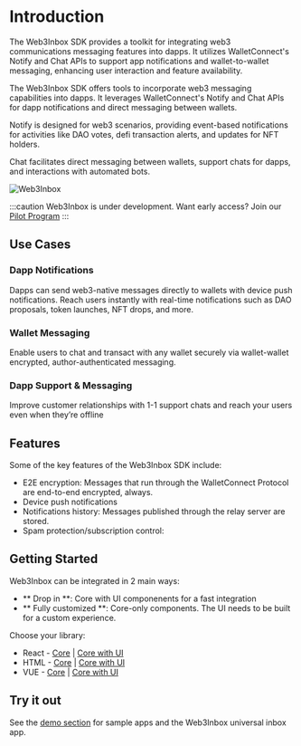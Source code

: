 # Introduction

The Web3Inbox SDK provides a toolkit for integrating web3 communications messaging features into dapps. It utilizes WalletConnect's Notify and Chat APIs to support app notifications and wallet-to-wallet messaging, enhancing user interaction and feature availability.

The Web3Inbox SDK offers tools to incorporate web3 messaging capabilities into dapps. It leverages WalletConnect's Notify and Chat APIs for dapp notifications and direct messaging between wallets.

Notify is designed for web3 scenarios, providing event-based notifications for activities like DAO votes, defi transaction alerts, and updates for NFT holders.

Chat facilitates direct messaging between wallets, support chats for dapps, and interactions with automated bots.

![Web3Inbox](/img/web3inbox.png)

:::caution
Web3Inbox is under development. Want early access? Join our [Pilot Program](https://walletconnect.com/partners)
:::

## Use Cases

### Dapp Notifications

Dapps can send web3-native messages directly to wallets with device push notifications. Reach users instantly with real-time notifications such as DAO proposals, token launches, NFT drops, and more.

### Wallet Messaging

Enable users to chat and transact with any wallet securely via wallet-wallet encrypted, author-authenticated messaging.

### Dapp Support & Messaging

Improve customer relationships with 1-1 support chats and reach your users even when they’re offline

## Features

Some of the key features of the Web3Inbox SDK include:

- E2E encryption: Messages that run through the WalletConnect Protocol are end-to-end encrypted, always.
- Device push notifications
- Notifications history: Messages published through the relay server are stored.
- Spam protection/subscription control:

## Getting Started

Web3Inbox can be integrated in 2 main ways:

- ** Drop in **: Core with UI componenents for a fast integration
- ** Fully customized **: Core-only components. The UI needs to be built for a custom experience.

Choose your library:

- React - [Core](#) | [Core with UI](#)
- HTML - [Core](#) | [Core with UI](#)
- VUE - [Core](#) | [Core with UI](#)

## Try it out

See the [demo section](demo) for sample apps and the Web3Inbox universal inbox app.
